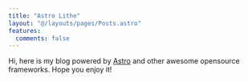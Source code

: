```yaml
---
title: "Astro Lithe"
layout: "@/layouts/pages/Posts.astro"
features:
  comments: false
---
```


Hi, here is my blog powered by [Astro](https://astro.build) and other awesome opensource frameworks. Hope you enjoy it!

